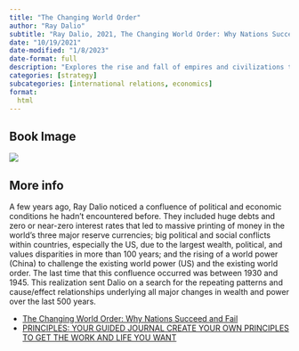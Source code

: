 ```yaml
---
title: "The Changing World Order"
author: "Ray Dalio"
subtitle: "Ray Dalio, 2021, The Changing World Order: Why Nations Succeed and Fail"
date: "10/19/2021"
date-modified: "1/8/2023"
date-format: full
description: "Explores the rise and fall of empires and civilizations throughout history, providing insights into the factors that contribute to the success and failure of nations."
categories: [strategy]
subcategories: [international relations, economics]
format:
  html
---
```


## Book Image

![](/books/TheChangingWorldOrder.png)

## More info

A few years ago, Ray Dalio noticed a confluence of political and economic conditions he hadn’t encountered before. They included huge debts and zero or near-zero interest rates that led to massive printing of money in the world’s three major reserve currencies; big political and social conflicts within countries, especially the US, due to the largest wealth, political, and values disparities in more than 100 years; and the rising of a world power (China) to challenge the existing world power (US) and the existing world order. The last time that this confluence occurred was between 1930 and 1945. This realization sent Dalio on a search for the repeating patterns and cause/effect relationships underlying all major changes in wealth and power over the last 500 years.

- [The Changing World Order: Why Nations Succeed and Fail](https://www.amazon.com/Changing-World-Order-Nations-Succeed/dp/1982160276){.external}
- [PRINCIPLES: YOUR GUIDED JOURNAL CREATE YOUR OWN PRINCIPLES TO GET THE WORK AND LIFE YOU WANT](https://www.principles.com/)
